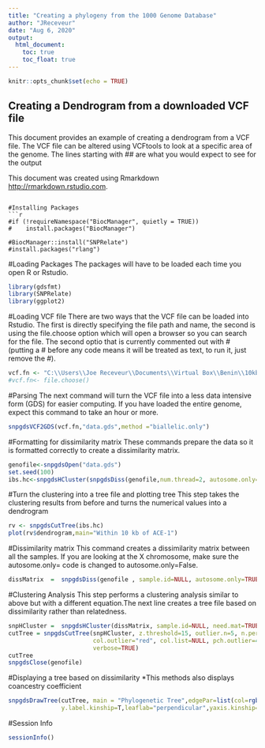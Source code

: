 ```yaml
---
title: "Creating a phylogeny from the 1000 Genome Database"
author: "JReceveur"
date: "Aug 6, 2020"
output:
  html_document:
    toc: true
    toc_float: true
---
```

  
  ```r
knitr::opts_chunk$set(echo = TRUE)
```

## Creating a Dendrogram from a  downloaded VCF file
This document provides an example of creating a dendrogram from a VCF file. The VCF file can be altered using VCFtools to look at a specific area of the genome. The lines starting with ## are what you would expect to see for the output

This document was created using Rmarkdown <http://rmarkdown.rstudio.com>.


```

#Installing Packages
```r
#if (!requireNamespace("BiocManager", quietly = TRUE))
#    install.packages("BiocManager")

#BiocManager::install("SNPRelate")
#install.packages("rlang")
```

#Loading Packages
The packages will have to be loaded each time you open R or Rstudio.

```r
library(gdsfmt)
library(SNPRelate)
library(ggplot2)
```
#Loading VCF file 
There are two ways that the VCF file can be loaded into Rstudio. The first is directly specifying the file path and name, the second is using the file.choose option which will open a browser so you can search for the file. The second optio that is currently commented out with # (putting a # before any code means it will be treated as text, to run it, just remove the #).
```r
vcf.fn <- "C:\\Users\\Joe Receveur\\Documents\\Virtual Box\\Benin\\10kbExampleData.vcf"
#vcf.fn<- file.choose()
```

#Parsing
The next command will turn the VCF file into a less data intensive form (GDS) for easier computing. If you have loaded the entire genome, expect this command to take an hour or more.  
```r
snpgdsVCF2GDS(vcf.fn,"data.gds",method ="biallelic.only")
```

#Formatting for dissimilarity matrix
These commands prepare the data so it is formatted correctly to create a dissimilarity matrix.
```r
genofile<-snpgdsOpen("data.gds")
set.seed(100)
ibs.hc<-snpgdsHCluster(snpgdsDiss(genofile,num.thread=2, autosome.only=FALSE))
```

#Turn the clustering into a tree file and plotting tree
This step takes the clustering results from before and turns the numerical values into a dendrogram
```r
rv <- snpgdsCutTree(ibs.hc)
plot(rv$dendrogram,main="Within 10 kb of ACE-1")

```

#Dissimilarity matrix
This command creates a dissimilarity matrix between all the samples. If you are looking at the X chromosome, make sure the autosome.only= code is changed to autosome.only=False.
```r
dissMatrix  =  snpgdsDiss(genofile , sample.id=NULL, autosome.only=TRUE,remove.monosnp=TRUE,  maf=NaN, missing.rate=NaN, num.thread=2, verbose=TRUE)

```

#Clustering Analysis
This step performs a clustering analysis similar to above but with a different equation.The next line creates a tree file based on dissimilarity rather than relatedness.
```r
snpHCluster =  snpgdsHCluster(dissMatrix, sample.id=NULL, need.mat=TRUE, hang=0.01)
cutTree = snpgdsCutTree(snpHCluster, z.threshold=15, outlier.n=5, n.perm = 5000, samp.group=NULL, 
                        col.outlier="red", col.list=NULL, pch.outlier=4, pch.list=NULL,label.H=FALSE, label.Z=TRUE, 
                        verbose=TRUE)
cutTree
snpgdsClose(genofile)
```

#Displaying a tree based on dissimilarity
*This methods also displays coancestry coefficient 
```r
snpgdsDrawTree(cutTree, main = "Phylogenetic Tree",edgePar=list(col=rgb(0.5,0.5,0.5,0.75),t.col="black"),
               y.label.kinship=T,leaflab="perpendicular",yaxis.kinship=F)
```

#Session Info
```r
sessionInfo()
```
